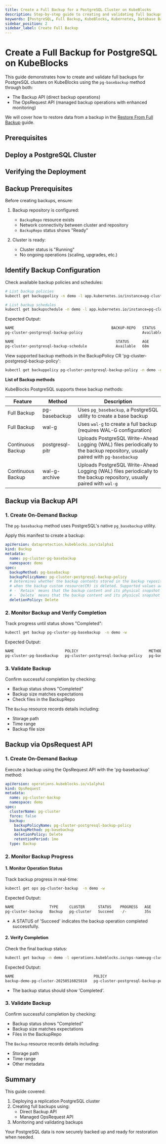 ```yaml
---
title: Create a Full Backup for a PostgreSQL Cluster on KubeBlocks
description: Step-by-step guide to creating and validating full backups for PostgreSQL clusters using Backup API and OpsRequest API in KubeBlocks.
keywords: [PostgreSQL, Full Backup, KubeBlocks, Kubernetes, Database Backup, XtraBackup]
sidebar_position: 2
sidebar_label: Create Full Backup
---
```




# Create a Full Backup for PostgreSQL on KubeBlocks

This guide demonstrates how to create and validate full backups for PostgreSQL clusters on KubeBlocks using the `pg-basebackup` method through both:
- The Backup API (direct backup operations)
- The OpsRequest API (managed backup operations with enhanced monitoring)

We will cover how to restore data from a backup in the [Restore From Full Backup](./05-restoring-from-full-backup) guide.

## Prerequisites


<Prerequisites />

## Deploy a PostgreSQL Cluster


<CreatePGCluster />

## Verifying the Deployment


<VerifyPGCluster />

## Backup Prerequisites

Before creating backups, ensure:
1. Backup repository is configured:
   - `BackupRepo` resource exists
   - Network connectivity between cluster and repository
   - `BackupRepo` status shows "Ready"

2. Cluster is ready:
   - Cluster status is "Running"
   - No ongoing operations (scaling, upgrades, etc.)

## Identify Backup Configuration

Check available backup policies and schedules:

```bash
# List backup policies
kubectl get backuppolicy -n demo -l app.kubernetes.io/instance=pg-cluster

# List backup schedules
kubectl get backupschedule -n demo -l app.kubernetes.io/instance=pg-cluster
```

Expected Output:
```bash
NAME                                            BACKUP-REPO   STATUS      AGE
pg-cluster-postgresql-backup-policy                           Available   58m

NAME                                              STATUS      AGE
pg-cluster-postgresql-backup-schedule             Available   60m
```

View supported backup methods in the BackupPolicy CR 'pg-cluster-postgresql-backup-policy':

```bash
kubectl get backuppolicy pg-cluster-postgresql-backup-policy -n demo -oyaml | yq '.spec.backupMethods[].name'
```
**List of Backup methods**

KubeBlocks PostgreSQL supports these backup methods:

| Feature           | Method          | Description |
|-------------------|-----------------|-------------|
| Full Backup       | pg-basebackup   | Uses `pg_basebackup`, a PostgreSQL utility to create a base backup |
| Full Backup       | wal-g  | Uses `wal-g` to create a full backup (requires WAL-G configuration) |
| Continuous Backup | postgresql-pitr | Uploads PostgreSQL Write-Ahead Logging (WAL) files periodically to the backup repository, usually paired with `pg-basebackup`|
| Continuous Backup | wal-g-archive | Uploads PostgreSQL Write-Ahead Logging (WAL) files periodically to the backup repository, usually paired with `wal-g`|

## Backup via Backup API

### 1. Create On-Demand Backup

The `pg-basebackup` method uses PostgreSQL's native `pg_basebackup` utility.

Apply this manifest to create a backup:

```yaml
apiVersion: dataprotection.kubeblocks.io/v1alpha1
kind: Backup
metadata:
  name: pg-cluster-pg-basebackup
  namespace: demo
spec:
  backupMethod: pg-basebackup
  backupPolicyName: pg-cluster-postgresql-backup-policy
  # Determines whether the backup contents stored in the backup repository should be deleted
  # when the backup custom resource(CR) is deleted. Supported values are `Retain` and `Delete`.
  # - `Retain` means that the backup content and its physical snapshot on backup repository are kept.
  # - `Delete` means that the backup content and its physical snapshot on backup repository are deleted.
  deletionPolicy: Delete
```

### 2. Monitor Backup and Verify Completion

Track progress until status shows "Completed":

```bash
kubectl get backup pg-cluster-pg-basebackup  -n demo -w
```

Expected Output:

```bash
NAME                       POLICY                                METHOD          REPO            STATUS      TOTAL-SIZE   DURATION   DELETION-POLICY   CREATION-TIME          COMPLETION-TIME        EXPIRATION-TIME
pg-cluster-pg-basebackup   pg-cluster-postgresql-backup-policy   pg-basebackup   <BACKUP_REPO>   Completed   4722262      10s        Delete            2025-05-16T02:53:45Z   2025-05-16T02:53:55Z
```

### 3. Validate Backup

Confirm successful completion by checking:
- Backup status shows "Completed"
- Backup size matches expectations
- Check files in the BackupRepo

The `Backup` resource records details including:
- Storage path
- Time range
- Backup file size


## Backup via OpsRequest API

### 1. Create On-Demand Backup

Execute a backup using the OpsRequest API with the 'pg-basebackup' method:

```yaml
apiVersion: operations.kubeblocks.io/v1alpha1
kind: OpsRequest
metadata:
  name: pg-cluster-backup
  namespace: demo
spec:
  clusterName: pg-cluster
  force: false
  backup:
    backupPolicyName: pg-cluster-postgresql-backup-policy
    backupMethod: pg-basebackup
    deletionPolicy: Delete
    retentionPeriod: 1mo
  type: Backup
```

### 2. Monitor Backup Progress

#### 1. Monitor Operation Status

Track backup progress in real-time:
```bash
kubectl get ops pg-cluster-backup  -n demo -w
```

Expected Output:
```bash
NAME                TYPE     CLUSTER      STATUS    PROGRESS   AGE
pg-cluster-backup   Backup   pg-cluster   Succeed   -/-        35s
```

- A STATUS of 'Succeed' indicates the backup operation completed successfully.

#### 2. Verify Completion

Check the final backup status:

```bash
kubectl get backup -n demo -l operations.kubeblocks.io/ops-name=pg-cluster-backup
```

Expected Output:
```bash
NAME                                    POLICY                                METHOD          REPO           STATUS      TOTAL-SIZE   DURATION   DELETION-POLICY   CREATION-TIME          COMPLETION-TIME        EXPIRATION-TIME
backup-demo-pg-cluster-20250516025810   pg-cluster-postgresql-backup-policy   pg-basebackup   <BACKUP_REPO>  Completed   4725590      10s        Delete            2025-05-16T02:58:10Z   2025-05-16T02:58:20Z   2025-06-15T02:58:20Z
```
- The backup status should show 'Completed'.

### 3. Validate Backup

Confirm successful completion by checking:
- Backup status shows "Completed"
- Backup size matches expectations
- Files in the BackupRepo

The `Backup` resource records details including:
- Storage path
- Time range
- Other metadata

## Summary

This guide covered:
1. Deploying a replication PostgreSQL cluster
2. Creating full backups using:
   - Direct Backup API
   - Managed OpsRequest API
3. Monitoring and validating backups

Your PostgreSQL data is now securely backed up and ready for restoration when needed.